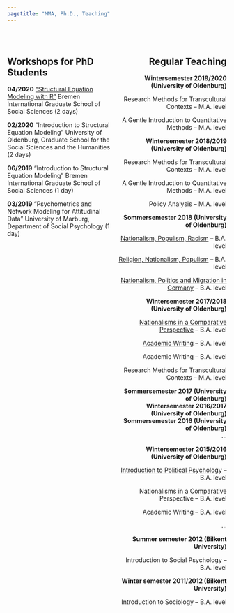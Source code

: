 ---
pagetitle: "MMA, Ph.D., Teaching"
---

<br />

<style>
.column-left{
  float: left;
  width: 50%;
  text-align: left;
}

.column-right{
  float: right;
  width: 50%;
  text-align: right;
}
</style>

<div class="column-left">

# Workshops for PhD Students

__04/2020__ ["Structural Equation Modeling with R"](MMA_BIGSSS_2020_outline_SEM_with_R.pdf) Bremen International Graduate School of Social Sciences (2 days)

__02/2020__ “Introduction to Structural Equation Modeling” University of Oldenburg, Graduate School for the Social Sciences and the Humanities (2 days)

__06/2019__ “Introduction to Structural Equation Modeling” Bremen International Graduate School of Social Sciences (1 day)

__03/2019__ “Psychometrics and Network Modeling for Attitudinal Data” University of Marburg, Department of Social Psychology (1 day)

</div>

<div class="column-right">
  
# Regular Teaching

__Wintersemester 2019/2020 (University of Oldenburg)__

Research Methods for Transcultural Contexts -- M.A. level

A Gentle Introduction to Quantitative Methods -- M.A. level

__Wintersemester 2018/2019 (University of Oldenburg)__

Research Methods for Transcultural Contexts -- M.A. level

A Gentle Introduction to Quantitative Methods -- M.A. level

Policy Analysis -- M.A. level

__Sommersemester 2018 (University of Oldenburg)__

[Nationalism, Populism, Racism](MMA__NPR__Seminar1.07.085.pdf) -- B.A. level

[Religion, Nationalism, Populism](MMA__RNP__Seminar1.07.095.pdf) -- B.A. level

[Nationalism, Politics and Migration in Germany](MMA__NPMG__Seminar1.07.096.pdf) -- B.A. level

__Wintersemester 2017/2018 (University of Oldenburg)__

[Nationalisms in a Comparative Perspective](MMA__NCP__Seminar1.07.052.pdf) -- B.A. level

[Academic Writing](MMA__AW__Seminar1.07.043-44.pdf) -- B.A. level

Academic Writing -- B.A. level

Research Methods for Transcultural Contexts -- M.A. level

__Sommersemester 2017 (University of Oldenburg)__
<br />__Wintersemester 2016/2017 (University of Oldenburg)__
<br />__Sommersemester 2016 (University of Oldenburg)__
<br />...


__Wintersemester 2015/2016 (University of Oldenburg)__

[Introduction to Political Psychology](MMA__PP__Seminar1.07.054.pdf) -- B.A. level

Nationalisms in a Comparative Perspective -- B.A. level

Academic Writing -- B.A. level

...

__Summer semester 2012 (Bilkent University)__

Introduction to Social Psychology -- B.A. level

__Winter semester 2011/2012 (Bilkent University)__

Introduction to Sociology -- B.A. level

</div>